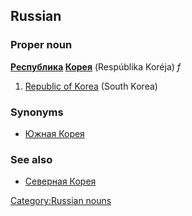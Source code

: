 ==Russian==
[[Category:Russian nouns]]
===Proper noun===
'''[[Республика]] [[Корея]]''' (Respúblika Koréja) ''f''

#[[Republic of Korea]] (South Korea)

===Synonyms===
*[[Южная Корея]]

===See also===
*[[Северная Корея]]